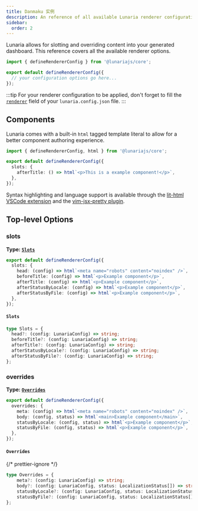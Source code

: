 ```yaml
---
title: Danmaku 实例
description: An reference of all available Lunaria renderer configuration options.
sidebar:
  order: 2
---
```


Lunaria allows for slotting and overriding content into your generated dashboard. This reference covers all the available renderer options.

```ts title="renderer.config.ts"
import { defineRendererConfig } from '@lunariajs/core';

export default defineRendererConfig({
  // your configuration options go here...
});
```

:::tip
For your renderer configuration to be applied, don't forget to fill the [`renderer`](/reference/configuration/#renderer) field of your `lunaria.config.json` file.
:::

## Components

Lunaria comes with a built-in `html` tagged template literal to allow for a better component authoring experience.

```ts title="renderer.config.ts"
import { defineRendererConfig, html } from '@lunariajs/core';

export default defineRendererConfig({
  slots: {
    afterTitle: () => html`<p>This is a example component!</p>`,
  },
});
```

Syntax highlighting and language support is available through the [lit-html VSCode extension](https://marketplace.visualstudio.com/items?itemName=bierner.lit-html) and the [vim-jsx-pretty plugin](https://github.com/MaxMEllon/vim-jsx-pretty).

## Top-level Options

### slots

**Type: [`Slots`](#slots-1)**

```ts
export default defineRendererConfig({
  slots: {
    head: (config) => html`<meta name="robots" content="noindex" />`,
    beforeTitle: (config) => html`<p>Example component</p>`,
    afterTitle: (config) => html`<p>Example component</p>`,
    afterStatusByLocale: (config) => html`<p>Example component</p>`,
    afterStatusByFile: (config) => html`<p>Example component</p>`,
  },
});
```

#### `Slots`

```ts
type Slots = {
  head?: (config: LunariaConfig) => string;
  beforeTitle?: (config: LunariaConfig) => string;
  afterTitle?: (config: LunariaConfig) => string;
  afterStatusByLocale?: (config: LunariaConfig) => string;
  afterStatusByFile?: (config: LunariaConfig) => string;
};
```

### overrides

**Type: [`Overrides`](#overrides-1)**

```ts
export default defineRendererConfig({
  overrides: {
    meta: (config) => html`<meta name="robots" content="noindex" />`,
    body: (config, status) => html`<main>Example component</main>`,
    statusByLocale: (config, status) => html`<p>Example component</p>`,
    statusByFile: (config, status) => html`<p>Example component</p>`,
  },
});
```

#### `Overrides`

{/* prettier-ignore */}
```ts
type Overrides = {
	meta?: (config: LunariaConfig) => string;
	body?: (config: LunariaConfig, status: LocalizationStatus[]) => string;
	statusByLocale?: (config: LunariaConfig, status: LocalizationStatus[]) => string;
	statusByFile?: (config: LunariaConfig, status: LocalizationStatus[]) => string;
};
```
